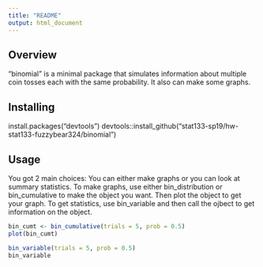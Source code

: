 ```yaml
---
title: "README"
output: html_document
---
```


## Overview
"binomial" is a minimal package that simulates information about multiple coin tosses each with the same probability. It also can make some graphs.

## Installing
install.packages("devtools") 
devtools::install_github("stat133-sp19/hw-stat133-fuzzybear324/binomial")

## Usage
You got 2 main choices: You can either make graphs or you can look at summary statistics.
To make graphs, use either bin_distribution or bin_cumulative to make the object you want. Then plot the object to get your graph.
To get statistics, use bin_variable and then call the ojbect to get information on the object.

```r
bin_cumt <- bin_cumulative(trials = 5, prob = 0.5)
plot(bin_cumt)
```

```r
bin_variable(trials = 5, prob = 0.5)
bin_variable
```